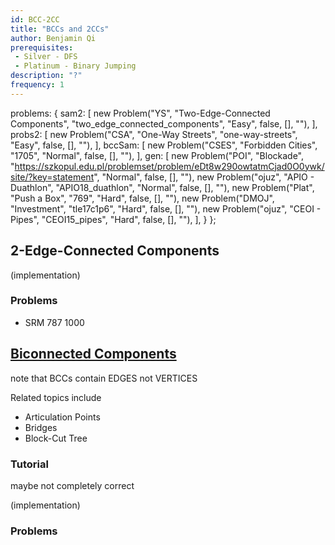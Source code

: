 ```yaml
---
id: BCC-2CC
title: "BCCs and 2CCs"
author: Benjamin Qi
prerequisites: 
 - Silver - DFS
 - Platinum - Binary Jumping
description: "?"
frequency: 1
---
```


  problems: {
    sam2: [
      new Problem("YS", "Two-Edge-Connected Components", "two_edge_connected_components", "Easy", false, [], ""),
    ],
    probs2: [
      new Problem("CSA", "One-Way Streets", "one-way-streets", "Easy", false, [], ""),
    ],
    bccSam: [
      new Problem("CSES", "Forbidden Cities", "1705", "Normal", false, [], ""),
    ],
    gen: [
      new Problem("POI", "Blockade", "https://szkopul.edu.pl/problemset/problem/eDt8w290owtatmCjad0O0ywk/site/?key=statement", "Normal", false, [], ""),
      new Problem("ojuz", "APIO - Duathlon", "APIO18_duathlon", "Normal", false, [], ""),
      new Problem("Plat", "Push a Box", "769", "Hard", false, [], ""),
      new Problem("DMOJ", "Investment", "tle17c1p6", "Hard", false, [], ""),
      new Problem("ojuz", "CEOI - Pipes", "CEOI15_pipes", "Hard", false, [], ""),
    ],
  }
};

<resources>
  <resource source="CF" title="DFS Tree + Bridges" url="blog/entry/68138"> </resource>
</resources>

## 2-Edge-Connected Components

<problems-list problems={metadata.problems.sam2} />

(implementation)

### Problems 

<problems-list problems={metadata.problems.probs2} />

 - SRM 787 1000

## [Biconnected Components](https://en.wikipedia.org/wiki/Biconnected_component)

<problems-list problems={metadata.problems.bccSam} />

note that BCCs contain EDGES not VERTICES

Related topics include

 - Articulation Points
 - Bridges
 - Block-Cut Tree

### Tutorial

<resources>
  <resource source="GFG" title="Articulation Points (aka Cut Vertices)" url="articulation-points-or-cut-vertices-in-a-graph">maybe not completely correct</resource>
</resources>

(implementation)

### Problems

<problems-list problems={metadata.problems.gen} />